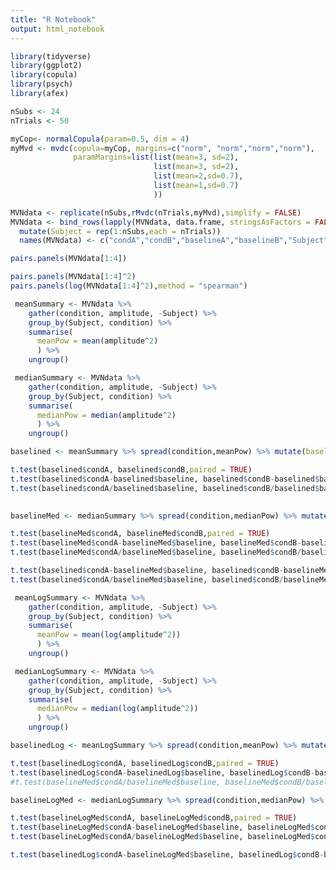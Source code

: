 ```yaml
---
title: "R Notebook"
output: html_notebook
---
```



```r
library(tidyverse)
library(ggplot2)
library(copula)
library(psych)
library(afex)
```


```r
nSubs <- 24
nTrials <- 50

myCop<- normalCopula(param=0.5, dim = 4)
myMvd <- mvdc(copula=myCop, margins=c("norm", "norm","norm","norm"),
              paramMargins=list(list(mean=3, sd=2),
                                list(mean=3, sd=2),
                                list(mean=2,sd=0.7),
                                list(mean=1,sd=0.7)
                                ))

MVNdata <- replicate(nSubs,rMvdc(nTrials,myMvd),simplify = FALSE)
MVNdata <- bind_rows(lapply(MVNdata, data.frame, stringsAsFactors = FALSE)) %>%
  mutate(Subject = rep(1:nSubs,each = nTrials)) 
  names(MVNdata) <- c("condA","condB","baselineA","baselineB","Subject")

pairs.panels(MVNdata[1:4])
```

```r
pairs.panels(MVNdata[1:4]^2)
pairs.panels(log(MVNdata[1:4]^2),method = "spearman")
```

```r
 meanSummary <- MVNdata %>%
    gather(condition, amplitude, -Subject) %>%
    group_by(Subject, condition) %>%
    summarise(
      meanPow = mean(amplitude^2)
      ) %>% 
    ungroup()

 medianSummary <- MVNdata %>%
    gather(condition, amplitude, -Subject) %>%
    group_by(Subject, condition) %>%
    summarise(
      medianPow = median(amplitude^2)
      ) %>% 
    ungroup()
```

```r
baselined <- meanSummary %>% spread(condition,meanPow) %>% mutate(baseline = (baselineA+baselineB)/2) %>% select(-baselineA,-baselineB)

t.test(baselined$condA, baselined$condB,paired = TRUE)
t.test(baselined$condA-baselined$baseline, baselined$condB-baselined$baseline,paired = TRUE)
t.test(baselined$condA/baselined$baseline, baselined$condB/baselined$baseline,paired = TRUE)
  
```

```r
baselineMed <- medianSummary %>% spread(condition,medianPow) %>% mutate(baseline = (baselineA+baselineB)/2) %>% select(-baselineA,-baselineB)

t.test(baselineMed$condA, baselineMed$condB,paired = TRUE)
t.test(baselineMed$condA-baselineMed$baseline, baselineMed$condB-baselineMed$baseline,paired = TRUE)
t.test(baselineMed$condA/baselineMed$baseline, baselineMed$condB/baselineMed$baseline,paired = TRUE)
```
```r
t.test(baselined$condA-baselineMed$baseline, baselined$condB-baselineMed$baseline,paired = TRUE)
t.test(baselined$condA/baselineMed$baseline, baselined$condB/baselineMed$baseline,paired = TRUE)
```
```r
 meanLogSummary <- MVNdata %>%
    gather(condition, amplitude, -Subject) %>%
    group_by(Subject, condition) %>%
    summarise(
      meanPow = mean(log(amplitude^2))
      ) %>% 
    ungroup()

 medianLogSummary <- MVNdata %>%
    gather(condition, amplitude, -Subject) %>%
    group_by(Subject, condition) %>%
    summarise(
      medianPow = median(log(amplitude^2))
      ) %>% 
    ungroup()
```


```r
baselinedLog <- meanLogSummary %>% spread(condition,meanPow) %>% mutate(baseline = (baselineA+baselineB)/2) %>% select(-baselineA,-baselineB)

t.test(baselinedLog$condA, baselinedLog$condB,paired = TRUE)
t.test(baselinedLog$condA-baselinedLog$baseline, baselinedLog$condB-baselinedLog$baseline,paired = TRUE)
#t.test(baselineMed$condA/baselineMed$baseline, baselineMed$condB/baselineMed$baseline,paired = TRUE)
```
```r
baselineLogMed <- medianLogSummary %>% spread(condition,medianPow) %>% mutate(baseline = (baselineA+baselineB)/2) %>% select(-baselineA,-baselineB)

t.test(baselineLogMed$condA, baselineLogMed$condB,paired = TRUE)
t.test(baselineLogMed$condA-baselineLogMed$baseline, baselineLogMed$condB-baselineLogMed$baseline,paired = TRUE)
t.test(baselineLogMed$condA/baselineLogMed$baseline, baselineLogMed$condB/baselineLogMed$baseline,paired = TRUE)
```

```r
t.test(baselinedLog$condA-baselineLogMed$baseline, baselinedLog$condB-baselineLogMed$baseline,paired = TRUE)
```

